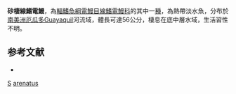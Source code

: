 {{Speciesbox
| taxon = Sternopygus arenatus
| binomial_authority = [[Eydoux|Eydoux]] & [[Souleyet|Souleyet]], 1850
| status = NE
| status_system = IUCN3.1
| synonyms = *''Carapus arenatus'', <small>Eydoux & Souleyet, 1850</small>
*''Sternopygus aequilabiatus arenatus'', <small>Eydoux & Souleyet, 1850</small>
}}
'''砂棲線鰭電鰻'''，為[[輻鰭魚綱|輻鰭魚綱]][[電鰻目|電鰻目]][[線鰭電鰻科|線鰭電鰻科]]的其中一[[種|種]]，為熱帶淡水魚，分布於[[南美洲|南美洲]][[厄瓜多|厄瓜多]]Guayaquil河流域，體長可達56公分，棲息在底中層水域，生活習性不明。

==参考文献==
*{{FishBase_species|genus=Sternopygus|species=arenatus|year=2015|month=10}}

{{Taxonbar}}
[[Category:1850年描述的鱼类|S]]
[[Category:線鰭電鰻屬|arenatus]]